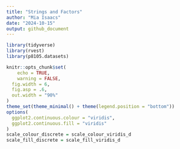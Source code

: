 ```yaml
---
title: "Strings and Factors"
author: "Mia Isaacs"
date: "2024-10-15"
output: github_document
---
```


```r
library(tidyverse)
library(rvest)
library(p8105.datasets)
```

```r
knitr::opts_chunk$set(
	echo = TRUE,
	warning = FALSE,
  fig.width = 6,
  fig.asp = .6,
  out.width = "90%"
)
theme_set(theme_minimal() + theme(legend.position = "bottom"))
options(
  ggplot2.continuous.colour = "viridis",
  ggplot2.continuous.fill = "viridis"
)
scale_colour_discrete = scale_colour_viridis_d
scale_fill_discrete = scale_fill_viridis_d
```














